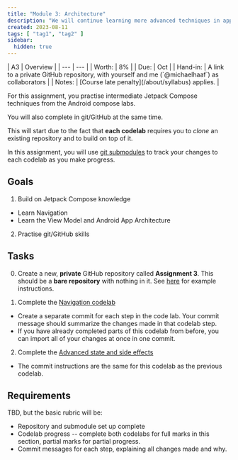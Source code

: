 ```yaml
---
title: "Module 3: Architecture"
description: "We will continue learning more advanced techniques in application architecture for the Android stack."
created: 2023-08-11
tags: [ "tag1", "tag2" ]
sidebar:
  hidden: true
---
```


<div class="first-col-header">
| A3 | Overview |
| --- | --- |
| Worth: | 8% |
| Due: | Oct  |
| Hand-in: | A link to a private GitHub repository, with yourself and me (`@michaelhaaf`) as collaborators |
| Notes: | [Course late penalty](/about/syllabus) applies. |
</div>

For this assignment, you practise intermediate Jetpack Compose techniques from the Android compose labs.

You will also complete in git/GitHub at the same time.

This will start due to the fact that **each codelab** requires you to *clone* an existing repository and to build on top of it.

In this assignment, you will use [git submodules](https://git-scm.com/book/en/v2/Git-Tools-Submodules) to track your changes to each codelab as you make progress.



## Goals

1. Build on Jetpack Compose knowledge
  - Learn Navigation
  - Learn the View Model and Android App Architecture

2. Practise git/GitHub skills

## Tasks

0. Create a new, **private** GitHub repository called **Assignment 3**. This should be a **bare repository** with nothing in it. See [here]() for example instructions.

1. Complete the [Navigation codelab][navigation-codelab]
  - Create a separate commit for each step in the code lab. Your commit message should summarize the changes made in that codelab step.
  - If you have already completed parts of this codelab from before, you can import all of your changes at once in one commit.
2. Complete the [Advanced state and side effects][adv-state-codelab]
  - The commit instructions are the same for this codelab as the previous codelab.


## Requirements

TBD, but the basic rubric will be:

- Repository and submodule set up complete
- Codelab progress -- complete both codelabs for full marks in this section, partial marks for partial progress.
- Commit messages for each step, explaining all changes made and why.

[navigation-codelab]: https://developer.android.com/codelabs/jetpack-compose-navigation#0
[adv-state-codelab]: https://developer.android.com/codelabs/jetpack-compose-advanced-state-side-effects#0
